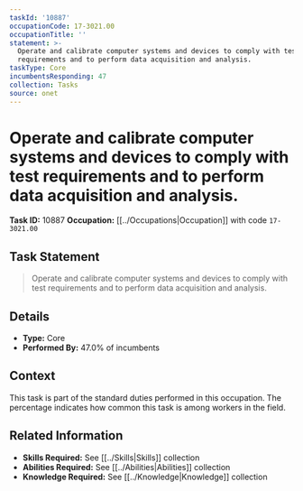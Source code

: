 ```yaml
---
taskId: '10887'
occupationCode: 17-3021.00
occupationTitle: ''
statement: >-
  Operate and calibrate computer systems and devices to comply with test
  requirements and to perform data acquisition and analysis.
taskType: Core
incumbentsResponding: 47
collection: Tasks
source: onet
---
```

# Operate and calibrate computer systems and devices to comply with test requirements and to perform data acquisition and analysis.

**Task ID:** 10887
**Occupation:** [[../Occupations|Occupation]] with code `17-3021.00`

## Task Statement

> Operate and calibrate computer systems and devices to comply with test requirements and to perform data acquisition and analysis.

## Details

- **Type:** Core
- **Performed By:** 47.0% of incumbents

## Context

This task is part of the standard duties performed in this occupation. The percentage indicates how common this task is among workers in the field.

## Related Information

- **Skills Required:** See [[../Skills|Skills]] collection
- **Abilities Required:** See [[../Abilities|Abilities]] collection
- **Knowledge Required:** See [[../Knowledge|Knowledge]] collection
